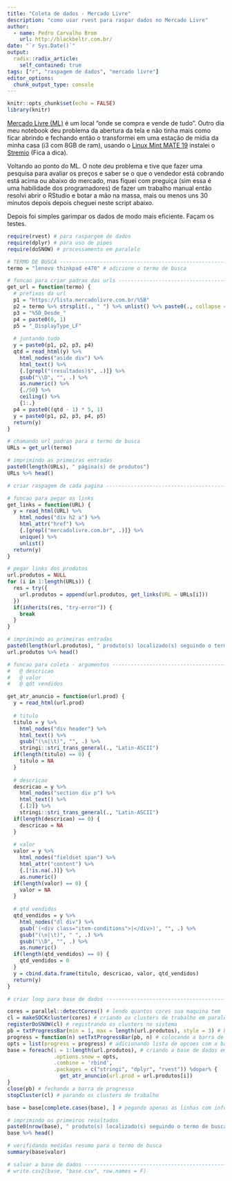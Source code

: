 ```yaml
---
title: "Coleta de dados - Mercado Livre"
description: "como usar rvest para raspar dados no Mercado Livre"
author:
  - name: Pedro Carvalho Brom
    url: http://blackbeltr.com.br/
date: "`r Sys.Date()`"
output:
  radix::radix_article:
    self_contained: true
tags: ["r", "raspagem de dados", "mercado livre"]
editor_options: 
  chunk_output_type: console
---
```


```r
knitr::opts_chunk$set(echo = FALSE)
library(knitr)
```

[Mercado Livre (ML)](http://mercadolivre.com.br/){target="blank_"} é um local "onde se compra e vende de tudo". Outro dia meu notebook deu problema da abertura da tela e não tinha mais como ficar abrindo e fechando então o transformei em uma estação de mídia da minha casa (i3 com 8GB de ram), usando o [Linux Mint MATE 19](https://linuxmint.com/){target="blank_"} instalei o [Stremio](https://www.stremio.com/br/){target="blank_"} (Fica a dica).

Voltando ao ponto do ML. O note deu problema e tive que fazer uma pesquisa para avaliar os preços e saber se o que o vendedor está cobrando está acima ou abaixo do mercado, mas fiquei com preguiça (sim essa é uma habilidade dos programadores) de fazer um trabalho manual então resolvi abrir o RStudio e botar a mão na massa, mais ou menos uns 30 minutos depois depois cheguei neste script abaixo.

Depois foi simples garimpar os dados de modo mais eficiente. Façam os testes.

```r
require(rvest) # para raspargem de dados
require(dplyr) # para uso de pipes
require(doSNOW) # processamento em paralelo

# TERMO DE BUSCA --------------------------------------------------------------
termo = "lenovo thinkpad e470" # adicione o termo de busca

# funcao para criar padrao das urls -------------------------------------------------------
get_url = function(termo) {
  # prefixos da url
  p1 = "https://lista.mercadolivre.com.br/%5B"
  p2 = termo %>% strsplit(., " ") %>% unlist() %>% paste0(., collapse = "-")
  p3 = "%5D_Desde_"
  p4 = paste0(0, 1)
  p5 = "_DisplayType_LF"
  
  # juntando tudo
  y = paste0(p1, p2, p3, p4)
  qtd = read_html(y) %>%
    html_nodes("aside div") %>% 
    html_text() %>% 
    {.[grepl("(resultados)$", .)]} %>% 
    gsub("\\D", "", .) %>% 
    as.numeric() %>% 
    {./50} %>% 
    ceiling() %>% 
    {1:.}
  p4 = paste0((qtd - 1) * 5, 1)
  y = paste0(p1, p2, p3, p4, p5)
  return(y)
}

# chamando url padrao para o termo de busca
URLs = get_url(termo)

# imprimindo as primeiras entradas
paste0(length(URLs), " página(s) de produtos")
URLs %>% head()

# criar raspagem de cada pagina -----------------------------------------------

# funcao para pegar os links
get_links = function(URL) {
  y = read_html(URL) %>% 
    html_nodes("div h2 a") %>% 
    html_attr("href") %>% 
    {.[grepl("mercadolivre.com.br", .)]} %>% 
    unique() %>% 
    unlist()
  return(y)
}

# pegar links dos produtos
url.produtos = NULL
for (i in 1:length(URLs)) {
  res = try({
    url.produtos = append(url.produtos, get_links(URL = URLs[i]))
  })
  if(inherits(res, "try-error")) {
    break
  }
}

# imprimindo as primeiras entradas
paste0(length(url.produtos), " produto(s) localizado(s) seguindo o termo de busca: ", termo)
url.produtos %>% head()

# funcao para coleta - argumentos ---------------------------------------------
#   @ descricao
#   @ valor
#   @ qdt vendidos

get_atr_anuncio = function(url.prod) {
  y = read_html(url.prod)
  
  # titulo
  titulo = y %>% 
    html_nodes("div header") %>% 
    html_text() %>% 
    gsub("(\n|\t)", "", .) %>% 
    stringi::stri_trans_general(., "Latin-ASCII")
  if(length(titulo) == 0) {
    titulo = NA
  }
  
  # descricao
  descricao = y %>% 
    html_nodes("section div p") %>% 
    html_text() %>% 
    {.[2]} %>% 
    stringi::stri_trans_general(., "Latin-ASCII")
  if(length(descricao) == 0) {
    descricao = NA
  }
  
  # valor
  valor = y %>% 
    html_nodes("fieldset span") %>% 
    html_attr("content") %>% 
    {.[!is.na(.)]} %>% 
    as.numeric()
  if(length(valor) == 0) {
    valor = NA
  }
  
  # qtd vendidos
  qtd_vendidos = y %>% 
    html_nodes("dl div") %>% 
    gsub('(<div class="item-conditions">|</div>)', "", .) %>% 
    gsub("(\n|\t)", " ", .) %>% 
    gsub("\\D", "", .) %>% 
    as.numeric()
  if(length(qtd_vendidos) == 0) {
    qtd_vendidos = 0
  }
  y = cbind.data.frame(titulo, descricao, valor, qtd_vendidos)
  return(y)
}

# criar loop para base de dados -----------------------------------------------

cores = parallel::detectCores() # lendo quantos cores sua maquina tem
cl = makeSOCKcluster(cores) # criando os clusters de trabalho em paralelo
registerDoSNOW(cl) # registrando os clusters no sistema
pb = txtProgressBar(min = 1, max = length(url.produtos), style = 3) # barrinha de progresso
progress = function(n) setTxtProgressBar(pb, n) # colocando a barra de progresso como uma funcao de n
opts = list(progress = progress) # adicionando lista de opcoes com a barra de progresso
base = foreach(i = 1:length(url.produtos), # criando a base de dados em paralelo
               .options.snow = opts, 
               .combine = 'rbind', 
               .packages = c("stringi", "dplyr", "rvest")) %dopar% {
                 get_atr_anuncio(url.prod = url.produtos[i])
}
close(pb) # fechando a barra de progresso
stopCluster(cl) # parando os clusters de trabalho

base = base[complete.cases(base), ] # pegando apenas as linhas com informacoes completas

# imprimindo os primeiros resultados
paste0(nrow(base), " produto(s) localizado(s) seguindo o termo de busca: ", termo, " com tabelamento completo")
base %>% head()

# verifidando medidas resumo para o termo de busca
summary(base$valor)

# salvar a base de dados ------------------------------------------------------
# write.csv2(base, "base.csv", row.names = F)
```
